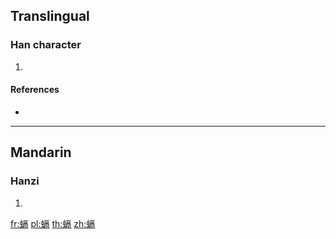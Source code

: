 {{character info/new}}
==Translingual==

===Han character===
{{Han char|rn=142|rad=虫|as=10|sn=16|four=|canj=LIMRB}}

# {{defn|Han|sort=虫10}}

====References====
* {{Han ref|kx=1092.430|dkj=33385|dj=1558.010|hdz=42877.070|uh=878E|ud=34702}}

----

==Mandarin==

===Hanzi===
{{cmn-hanzi|pin=[[róng]] ([[rong2]])|wg=jung<sup>2</sup>}}

# {{defn|lang=cmn|sort=虫10}}

[[fr:螎]]
[[pl:螎]]
[[th:螎]]
[[zh:螎]]